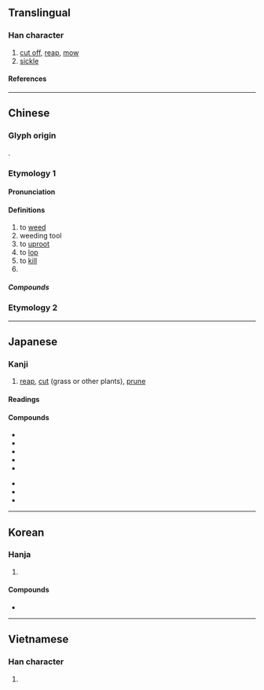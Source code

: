{{also|苅|xii|XII}}
{{character info}}
==Translingual==

===Han character===
{{Han char|rn=18|rad=刀|as=02|sn=4|four=42000|canj=KLN|ids=⿰乂刂}}

# [[cut off]], [[reap]], [[mow]]
# [[sickle]]

====References====
{{Han ref|kx=0136.100|dkj=01859|dj=0307.060|hdz=10323.070|uh=5208}}

----

==Chinese==
{{zh-forms|alt=乂,苅,艾,𠛄}}

===Glyph origin===
{{Han etym}}
{{Han_compound|乂|刀|alt2=刂|t2=knife|ls=psc|c1=p|c2=s}}.

===Etymology 1===

====Pronunciation====
{{zh-pron
|m=yì
|c=ngaai6
|mn=ngāi
|mc=y
|oc=y
|cat=v,n,pn
}}

====Definitions====
{{zh-hanzi}}

# to [[weed]]
# weeding tool
# to [[uproot]]
# to [[lop]]
# to [[kill]]
# {{surname|zh}}

=====Compounds=====
{{zh-der|刈包|刈蓍遺簪|刈鉤|刈香|剷刈|斬刈殺伐}}

===Etymology 2===
{{zh-see|割|ss}}

----

==Japanese==

===Kanji===
{{ja-kanji|grade=c|rs=刀02}}

# [[reap]], [[cut]] (grass or other plants), [[prune]]

====Readings====
{{ja-readings
|goon=げ
|kanon=がい
|on=かい
|kun=か-る
|nanori=かっ
}}

====Compounds====
{{top2}}
* {{ja-r|刈る|かる|cut, mow, harvest}}
* {{ja-r|刈り込む|かりこむ|cut, dress, prune}}
* {{ja-r|刈り取る|かりとる|mow, reap, harvest}}
* {{ja-r|刈り入れ|かり.いれ|harvest}}
* {{ja-r|刈り立て|かりたて|new mown, newly cut}}
{{mid2}}
* {{ja-r|稲%刈り|いね%かり|rice reaping}}
* {{ja-r|草%刈り|くさ%かり|mowing, mower}}
* {{ja-r|丸%刈り|まる%がり|close clipping}}
{{bottom}}

----

==Korean==

===Hanja===
{{ko-hanja|깍다|깍을|예}}

# {{hanja form of|예|to [[mow]]}}

====Compounds====
* {{ko-l|예초기|[[grass]] [[mower]]|刈草機}}

----

==Vietnamese==

===Han character===
{{vi-readings|reading=[[ngãi]]|rs=刀02}}

# {{rfdef|vi|sort=刀02}}